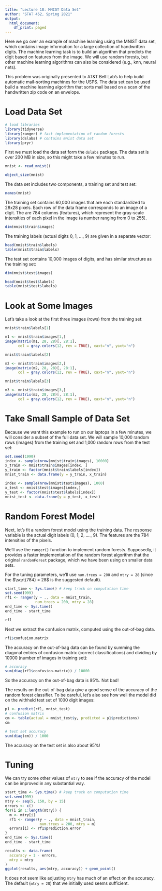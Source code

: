 ```yaml
---
title: "Lecture 18: MNIST Data Set"
author: "STAT 452, Spring 2021"
output:
  html_document:
    df_print: paged
---
```


Here we go over an example of machine learning using the MNIST data set, which contains image information for a large collection of handwritten digits.  The machine learning task is to build an algorithm that predicts the digit based on features from the image.  We will use random forests, but other machine learning algorithms can also be considered (e.g., knn, neural nets).  

This problem was originally presented to AT&T Bell Lab’s to help build automatic mail-sorting machines for the USPS.  The data set can be used build a machine learning algorithm that sorts mail based on a scan of the handwritten zip code on an envelope.  

# Load Data Set

```r
# load libraries
library(tidyverse)
library(ranger) # fast implementation of random forests
library(dslabs) # contains mnist data set
library(pryr)
```

First we must load the data set form the `dslabs` package.  The data set is over 200 MB in size, so this might take a few minutes to run.
```r
mnist <- read_mnist()
```

```r
object_size(mnist)
```

The data set includes two components, a training set and test set:

```r
names(mnist)
```

The training set contains 60,000 images that are each standardized to 28x28 pixels.  Each row of the data frame corresponds to an image of a digit.  The are 784 columns (features), which represent  the gray-scale intensities of each pixel in the image (a number ranging from 0 to 255).  

```r
dim(mnist$train$images)
```

The training labels (actual digits 0, 1, ..., 9) are given in a separate vector: 
```r
head(mnist$train$labels) 
table(mnist$train$labels)
```

The test set contains 10,000 images of digits, and has similar structure as the training set:

```r
dim(mnist$test$images)
```

```r
head(mnist$test$labels) 
table(mnist$test$labels)
```


# Look at Some Images

Let's take a look at the first three images (rows) from the training set:

```r
mnist$train$labels[1]
```

```r
m1 <- mnist$train$images[1,]
image(matrix(m1, 28, 28)[, 28:1], 
      col = gray.colors(12, rev = TRUE), xaxt="n", yaxt="n")
```

```r
mnist$train$labels[2]
```

```r
m2 <- mnist$train$images[2,]
image(matrix(m2, 28, 28)[, 28:1], 
      col = gray.colors(12, rev = TRUE), xaxt="n", yaxt="n")
```

```r
mnist$train$labels[3]
```


```r
m3 <- mnist$train$images[3,]
image(matrix(m3, 28, 28)[, 28:1], 
      col = gray.colors(12, rev = TRUE), xaxt="n", yaxt="n")
```

# Take Small Sample of Data Set

Because we want this example to run on our laptops in a few minutes, we will consider a subset of the full data set. We will sample 10,000 random rows (images) from the training set and 1,000 random rows from the test set:

```r
set.seed(1990)
index <- sample(nrow(mnist$train$images), 10000)
x_train <- mnist$train$images[index, ]
y_train <- factor(mnist$train$labels[index])
mnist_train <- data.frame(y = y_train, x_train)

index <- sample(nrow(mnist$test$images), 1000)
x_test <- mnist$test$images[index,]
y_test <- factor(mnist$test$labels[index])
mnist_test <- data.frame(y = y_test, x_test)
```

# Random Forest Model

Next, let's fit a random forest model using the training data.  The response variable is the actual digit labels (0, 1, 2, ...., 9).  The features are the 784 intensities of the pixels.   

We'll use the `ranger()` function to implement random forests.  Supposedly, it provides a faster implementation of the random forest algorithm that the original `randomForest` package, which we have been using on smaller data sets. 

For the tuning parameters, we'll use `num.trees = 200` and `mtry = 28` (since the $\sqrt{784} = 28$ is the suggested default).  

```r
start_time <- Sys.time() # keep track on computation time
set.seed(999)
rf1 <- ranger(y ~ ., data = mnist_train, 
              num.trees = 200, mtry = 28)
end_time <- Sys.time()
end_time - start_time
```


```r
rf1
```
Next we extract the confusion matrix, computed using the out-of-bag data.  
```r
rf1$confusion.matrix
```
The accuracy on the out-of-bag data can be found by summing the diagonal entries of confusion matrix (correct classifications) and dividing by 10000 (number of images in training set):
```r
# accuracy
sum(diag(rf1$confusion.matrix)) / 10000
```
So the accuracy on the out-of-bag data is 95\%.  Not bad!

The results on the out-of-bag data give a good sense of the accuracy of the random forest classifier.  To be careful, let's also see how well the model did on the withheld test set of 1000 digit images:

```r
p1 <- predict(rf1, mnist_test)
# confusion matrix
cm <- table(actual = mnist_test$y, predicted = p1$predictions)
cm
```

```r
# test set accuracy
sum(diag(cm)) / 1000
```

The accuracy on the test set is also about 95\%!

# Tuning

We can try some other values of `mtry` to see if the accuracy of the model can be improved in any substantial way.

```r
start_time <- Sys.time() # keep track on computation time
set.seed(999)
mtry <- seq(5, 150, by = 15)
errors <- c()
for(i in 1:length(mtry)) {
  m <- mtry[i]
  rf1 <- ranger(y ~ ., data = mnist_train, 
                num.trees = 200, mtry = m)
  errors[i] <- rf1$prediction.error
}
end_time <- Sys.time()
end_time - start_time
```

```r
results <- data.frame(
  accuracy = 1 - errors,
  mtry = mtry
)
ggplot(results, aes(mtry, accuracy)) + geom_point()
```

It does not seem like adjusting `mtry` has much of an effect on the accuracy.  The default (`mtry = 28`) that we initially used seems sufficient.


